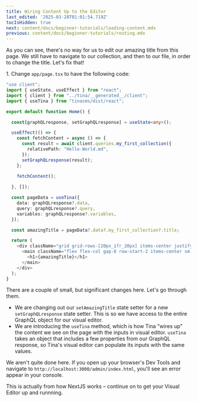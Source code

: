 ```yaml
---
title: Wiring Content Up to the Editor
last_edited: '2025-03-28T01:01:54.719Z'
tocIsHidden: true
next: content/docs/beginner-tutorials/loading-content.mdx
previous: content/docs/beginner-tutorials/routing.mdx
---
```


As you can see, there's no way for us to edit our amazing title from this page. We still have to navigate to our collection, and then to our file, in order to change the title. Let's fix that!

1\. Change `app/page.tsx` to have the following code:

```typescript
"use client";
import { useState, useEffect } from "react";
import { client } from "../tina/__generated__/client";
import { useTina } from "tinacms/dist/react";

export default function Home() {

  const[graphQLresponse, setGraphQLresponse] = useState<any>();

  useEffect(() => {
    const fetchContent = async () => {
      const result = await client.queries.my_first_collection({
        relativePath: "Hello-World.md",
      });
      setGraphQLresponse(result);
    };

    fetchContent();
    
  }, []);

  const pageData = useTina({
    data: graphQLresponse?.data,
    query: graphQLresponse?.query,
    variables: graphQLresponse?.variables,
  });

  const amazingTitle = pageData?.data?.my_first_collection?.title;

  return (
    <div className="grid grid-rows-[20px_1fr_20px] items-center justify-items-center min-h-screen p-8 pb-20 gap-16 sm:p-20 font-[family-name:var(--font-geist-sans)]">
      <main className="flex flex-col gap-8 row-start-2 items-center sm:items-start">
        <h1>{amazingTitle}</h1>
      </main>
    </div>
  );
}
```

There are a couple of small, but significant changes here. Let's go through them.

* We are changing out our `setAmazingTitle` state setter for a new `setGraphQLresponse` state setter. This is so we have access to the entire GraphQL object for our visual editor.
* We are introducing the `useTina` method, which is how Tina "wires up" the content we see on the page with the inputs in visual editor. `useTina` takes an object that includes a few properties from our GraphQL response, so Tina's visual editor can populate its inputs with the same values.

We aren't quite done here. If you open up your browser's Dev Tools and navigate to `http://localhost:3000/admin/index.html`, you'll see an error appear in your console.

This is actually from how NextJS works – continue on to get your Visual Editor up and runnning.
